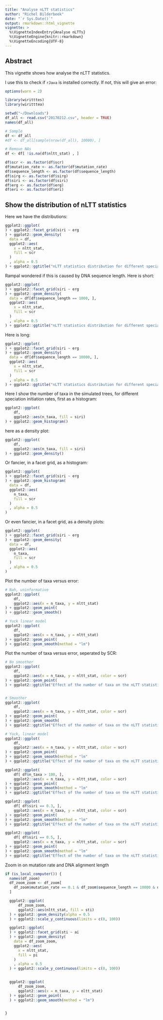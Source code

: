 ```yaml
---
title: "Analyse nLTT statistics"
author: "Richel Bilderbeek"
date: "`r Sys.Date()`"
output: rmarkdown::html_vignette
vignette: >
  %\VignetteIndexEntry{Analyse nLTTs}
  %\VignetteEngine{knitr::rmarkdown}
  %\VignetteEncoding{UTF-8}
---
```


## Abstract

This vignette shows how analyse the nLTT statistics.

I use this to check if `rJava` is installed correctly. 
If not, this will give an error:

```r
options(warn = 2)

library(wiritttes)
library(wiritttea)

setwd("~/Downloads")
df_all <- read.csv("20170212.csv", header = TRUE)
names(df_all)

# Sample
df <- df_all
#df <- df_all[sample(nrow(df_all), 10000), ]

# Remove NAs
df <- df[ !is.na(df$nltt_stat) , ]

df$scr <- as.factor(df$scr)
df$mutation_rate <- as.factor(df$mutation_rate)
df$sequence_length <- as.factor(df$sequence_length)
df$sirg <- as.factor(df$sirg)
df$siri <- as.factor(df$siri)
df$erg <- as.factor(df$erg)
df$eri <- as.factor(df$eri)
```

## Show the distribution of nLTT statistics

Here we have the distributions:

```r
ggplot2::ggplot(
) + ggplot2::facet_grid(siri ~ erg
) + ggplot2::geom_density(
  data = df,
  ggplot2::aes(
    x = nltt_stat,
    fill = scr
  )
  , alpha = 0.5
) + ggplot2::ggtitle("nLTT statistics distribution for different speciation initiation (rows) and extinction rates (columns)")
```

Rampal wondered if this is caused by DNA sequence length. 
Here is short:

```r
ggplot2::ggplot(
) + ggplot2::facet_grid(siri ~ erg
) + ggplot2::geom_density(
  data = df[df$sequence_length == 1000, ],
  ggplot2::aes(
    x = nltt_stat,
    fill = scr
  )
  , alpha = 0.5
) + ggplot2::ggtitle("nLTT statistics distribution for different speciation initiation (rows) and extinction rates (columns), DNA length == 1000")
```

Here is long:

```r
ggplot2::ggplot(
) + ggplot2::facet_grid(siri ~ erg
) + ggplot2::geom_density(
  data = df[df$sequence_length == 10000, ],
  ggplot2::aes(
    x = nltt_stat,
    fill = scr
  )
  , alpha = 0.5
) + ggplot2::ggtitle("nLTT statistics distribution for different speciation initiation (rows) and extinction rates (columns), DNA length == 10K")
```

Here I show the number of taxa in the simulated trees,
for different speciation initiation rates, first as a histogram:

```r
ggplot2::ggplot(
    df, 
    ggplot2::aes(n_taxa, fill = siri)
) + ggplot2::geom_histogram()
```

here as a density plot:

```r
ggplot2::ggplot(
    df, 
    ggplot2::aes(n_taxa, fill = siri)
) + ggplot2::geom_density()
```

Or fancier, in a facet grid, as a histogram:

```r
ggplot2::ggplot(
) + ggplot2::facet_grid(siri ~ erg
) + ggplot2::geom_histogram(
  data = df,
  ggplot2::aes(
    n_taxa,
    fill = scr
  )
  , alpha = 0.5
)
```

Or even fancier, in a facet grid, as a density plots:

```r
ggplot2::ggplot(
) + ggplot2::facet_grid(siri ~ erg
) + ggplot2::geom_density(
  data = df,
  ggplot2::aes(
    n_taxa,
    fill = scr
  )
  , alpha = 0.5
)
```

Plot the number of taxa versus error:

```r
# Nah, uninformative
ggplot2::ggplot(
    df, 
    ggplot2::aes(x = n_taxa, y = nltt_stat)
) + ggplot2::geom_point(
) + ggplot2::geom_smooth()

# Yuck linear model
ggplot2::ggplot(
    df, 
    ggplot2::aes(x = n_taxa, y = nltt_stat)
) + ggplot2::geom_point(
) + ggplot2::geom_smooth(method = "lm")

```

Plot the number of taxa versus error, seperated by SCR:


```r
# No smoother
ggplot2::ggplot(
    df, 
    ggplot2::aes(x = n_taxa, y = nltt_stat, color = scr)
) + ggplot2::geom_point(
) + ggplot2::ggtitle("Effect of the number of taxa on the nLTT statistic")


# Smoother
ggplot2::ggplot(
    df, 
    ggplot2::aes(x = n_taxa, y = nltt_stat, color = scr)
) + ggplot2::geom_point(
) + ggplot2::geom_smooth(
) + ggplot2::ggtitle("Effect of the number of taxa on the nLTT statistic")

# Yuck, linear model
ggplot2::ggplot(
    df, 
    ggplot2::aes(x = n_taxa, y = nltt_stat, color = scr)
) + ggplot2::geom_point(
) + ggplot2::geom_smooth(method = "lm"
) + ggplot2::ggtitle("Effect of the number of taxa on the nLTT statistic")

```

```r
ggplot2::ggplot(
    df[ df$n_taxa > 100, ], 
    ggplot2::aes(x = n_taxa, y = nltt_stat, color = scr)
) + ggplot2::geom_point(
) + ggplot2::geom_smooth(method = "lm"
) + ggplot2::ggtitle("Effect of the number of taxa on the nLTT statistic, for n_taxa > 100")
```

```r
ggplot2::ggplot(
    df[ df$siri == 0.3, ], 
    ggplot2::aes(x = n_taxa, y = nltt_stat, color = scr)
) + ggplot2::geom_point(
) + ggplot2::geom_smooth(method = "lm"
) + ggplot2::ggtitle("Effect of the number of taxa on the nLTT statistic, for siri == 0.3")

ggplot2::ggplot(
    df[ df$siri == 0.5, ], 
    ggplot2::aes(x = n_taxa, y = nltt_stat, color = scr)
) + ggplot2::geom_point(
) + ggplot2::geom_smooth(method = "lm"
) + ggplot2::ggtitle("Effect of the number of taxa on the nLTT statistic, for siri == 0.5")

```

Zoom in on mutation rate and DNA alignment length


```r
if (is_local_computer()) {
  names(df_zoom)
  df_zoom_zoom <- df_zoom[
    df_zoom$mutation_rate == 0.1 & df_zoom$sequence_length == 10000 & df_zoom$scr == 1e+06,
  ]

  ggplot2::ggplot(
      df_zoom_zoom, 
      ggplot2::aes(nltt_stat, fill = sti)
  ) + ggplot2::geom_density(alpha = 0.5
  ) + ggplot2::scale_y_continuous(limits = c(0, 100))

  ggplot2::ggplot(
  ) + ggplot2::facet_grid(sti ~ ai
  ) + ggplot2::geom_density(
    data = df_zoom_zoom,
    ggplot2::aes(
      x = nltt_stat,
      fill = pi
    )
    , alpha = 0.5
  ) + ggplot2::scale_y_continuous(limits = c(0, 100))

  
  ggplot2::ggplot(
      df_zoom_zoom, 
      ggplot2::aes(x = n_taxa, y = nltt_stat)
  ) + ggplot2::geom_point(
  ) + ggplot2::geom_smooth(method = "lm")
  

}
```
